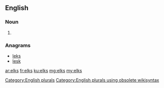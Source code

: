 ==English==

===Noun===
{{head|en}}

# {{plural of|elk}}

===Anagrams===
* [[leks#English|leks]]
* [[lesk#English|lesk]]

[[Category:English plurals]][[Category:English plurals using obsolete wikisyntax]]

[[ar:elks]]
[[fr:elks]]
[[ku:elks]]
[[mg:elks]]
[[my:elks]]